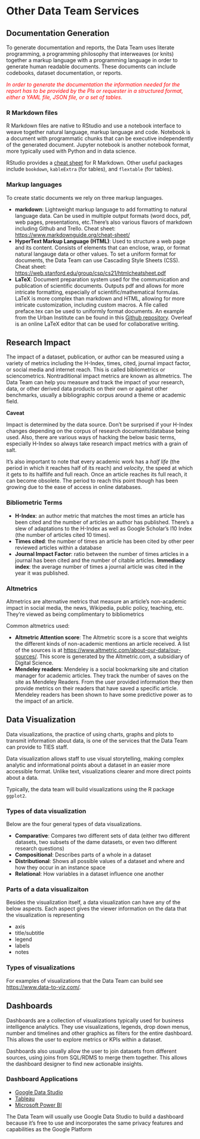 # Other Data Team Services

## Documentation Generation

To generate documentation and reports, the Data Team uses literate programming, a programming philosophy that interweaves (or knits) together a markup language with a programming language in order to generate human readable documents. These documents can include codebooks, dataset documentation, or reports.

<span style="color:red">*In order to generate the documentation the information needed for the report has to be provided by the PIs or requester in a structured format, either a YAML file, JSON file, or a set of tables.*</span>

### R Markdown files

R Markdown files are native to RStudio and use a notebook interface to weave together natural language, markup language and code. Notebook is a document with programmatic chunks that can be executive independently of the generated document. Jupyter notebook is another notebook format, more typically used with Python and in data science.

RStudio provides a [cheat sheet](https://www.rstudio.com/wp-content/uploads/2015/02/rmarkdown-cheatsheet.pdf) for R Markdown. Other useful packages include `bookdown`, `kableExtra` (for tables), and `flextable` (for tables).

### Markup languages

To create static documents we rely on three markup languages. 

- **markdown**: Lightweight markup language to add formatting to natural language data. Can be used in multiple output formats (word docs, pdf, web pages, presentations, etc.There’s also various flavors of markdown including Github and Trello. Cheat sheet: <https://www.markdownguide.org/cheat-sheet/>
- **HyperText Markup Language (HTML)**: Used to structure a web page and its content. Consists of elements that can enclose, wrap, or format natural langauge data or other values. To set a uniform format for documents, the Data Team can use Cascading Style Sheets (CSS). Cheat sheet: <https://web.stanford.edu/group/csp/cs21/htmlcheatsheet.pdf>
- **LaTeX**: Document preparation system used for the communication and publication of scientific documents. Outputs pdf and allows for more intricate formatting, especially of scientific/mathematical formulas. LaTeX is more complex than markdown and HTML, allowing for more intricate customization, including custom macros.
A file called preface.tex can be used to uniformly format documents. An example from the Urban Institute can be found in this [Github repository](https://github.com/UrbanInstitute/rmarkdown-factsheets). Overleaf is an online LaTeX editor that can be used for collaborative writing.

## Research Impact

The impact of a dataset, publication, or author can be measured using a variety of metrics including the H-Index, times, cited, journal impact factor, or social media and internet reach. This is called bibliometrics or sciencometrics. Nontraditional impact metrics are known as altmetrics.  The Data Team can help you measure and track the impact of your research, data, or other derived data products on their own or against other benchmarks, usually a bibliographic corpus around a theme or academic field.

**Caveat**

Impact is determined by the data source. Don’t be surprised if your H-Index changes depending on the corpus of research documents/database being used. Also, there are various ways of hacking the below basic terms, especially H-Index so always take research impact metrics with a grain of salt.

It’s also important to note that every academic work has a *half life* (the period in which it reaches half of its reach) and *velocity*, the speed at which it gets to its halflife and full reach. Once an article reaches its full reach, it can become obsolete. The period to reach this point though has been growing due to the ease of access in online databases.

### Bibliometric Terms

- **H-Index**: an author metric that matches the most times an article has been cited and the number of articles an author has published. There’s a slew of adaptations to the H-Index as well as Google Scholar’s I10 Index (the number of articles cited 10 times).
- **Times cited**: the number of times an article has been cited by other peer reviewed articles within a database
- **Journal Impact Factor**: ratio between the number of times articles in a journal has been cited and the number of citable articles.
**Immediacy index**: the average number of times a journal article was cited in the year it was published.

### Altmetrics

Altmetrics are alternative metrics that measure an article’s non-academic impact in social media, the news, Wikipedia, public policy, teaching, etc. They’re viewed as being complimentary to bibliometrics

Common altmetrics used:

- **Altmetric Attention score**: The Altmetric score is a score that weights the different kinds of non-academic mentions an article received. A list of the sources is at <https://www.altmetric.com/about-our-data/our-sources/>. This score is generated by the Altmetric.com, a subsidiary of Digital Science.
- **Mendeley readers**: Mendeley is a social bookmarking site and citation manager for academic articles. They track the number of saves on the site as Mendeley Readers. From the user provided information they then provide metrics on their readers that have saved a specific article. Mendeley readers has been shown to have some predictive power as to the impact of an article.

## Data Visualization

Data visualizations, the practice of using charts, graphs and plots to transmit information about data, is one of the services that the Data Team can provide to TIES staff.

Data visualization allows staff to use visual storytelling, making complex analytic and informational points about a dataset in an easier more accessible format. Unlike text, visualizations clearer and more direct points about a data.

Typically, the data team will build visualizations using the R package `ggplot2`. 

### Types of data visualization

Below are the four general types of data visualizations. 

- **Comparative**: Compares two different sets of data (either two different datasets, two subsets of the dame datasets, or even two different research questions)
- **Compositional**: Describes parts of a whole in a dataset
- **Distributional**: Shows all possible values of a dataset and where and how they occur in an instance space
- **Relational**: How variables in a dataset influence one another

### Parts of a data visualizaiton

Besides the visualization itself, a data visualization can have any of the below aspects. Each aspect gives the viewer information on the data that the visualization is representing

- axis
- title/subtitle
- legend
- labels
- notes

### Types of visualizations

For examples of visualizations that the Data Team can build see <https://www.data-to-viz.com/>. 

## Dashboards

Dashboards are a collection of visualizations typically used for business intelligence analytics. They use visualizations, legends, drop down menus, number and timelines and other graphics as filters for the entire dashboard. This allows the user to explore metrics or KPIs within a dataset.

Dashboards also usually allow the user to join datasets from different sources, using joins from SQL/RDMS to merge them together. This allows the dashboard designer to find new actionable insights.

### Dashboard Applications

- [Google Data Studio](https://datastudio.google.com/u/0/)
- [Tableau](https://www.tableau.com/)
- [Microsoft Power BI](https://powerbi.microsoft.com/en-us/)

The Data Team will usually use Google Data Studio to build a dashboard because it's free to use and incorporates the same privacy features and capabilities as the Google Platform